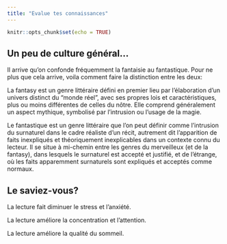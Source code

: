 ```yaml
---
title: "Evalue tes connaissances"
---
```


```r
knitr::opts_chunk$set(echo = TRUE)
```

## Un peu de culture général...

Il arrive qu’on confonde fréquemment la fantaisie au fantastique. Pour ne plus que cela arrive, voila comment faire la distinction entre les deux:

La fantasy est un genre littéraire défini en premier lieu par l'élaboration d'un univers distinct du "monde réel", avec ses propres lois et caractéristiques, plus ou moins différentes de celles du nôtre. Elle comprend généralement un aspect mythique, symbolisé par l'intrusion ou l'usage de la magie. 

Le fantastique est un genre littéraire que l'on peut définir comme l'intrusion du surnaturel dans le cadre réaliste d'un récit, autrement dit l'apparition de faits inexpliqués et théoriquement inexplicables dans un contexte connu du lecteur. Il se situe à mi-chemin entre les genres du merveilleux (et de la fantasy), dans lesquels le surnaturel est accepté et justifié, et de l'étrange, où les faits apparemment surnaturels sont expliqués et acceptés comme normaux.

## Le saviez-vous? 

La lecture fait diminuer le stress et l’anxiété. 

La lecture améliore la concentration et l’attention.

La lecture améliore la qualité du sommeil. 
